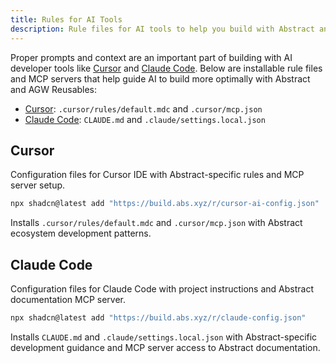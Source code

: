 ```yaml
---
title: Rules for AI Tools
description: Rule files for AI tools to help you build with Abstract and AGW Reusables
---
```


Proper prompts and context are an important part of building with AI developer tools like [Cursor](https://cursor.com/) and [Claude Code](https://www.anthropic.com/claude-code). Below are installable rule files and MCP servers that help guide AI to build more optimally with Abstract and AGW Reusables:

- [Cursor](#cursor): `.cursor/rules/default.mdc` and `.cursor/mcp.json`
- [Claude Code](#claude-code): `CLAUDE.md` and `.claude/settings.local.json`

## Cursor

Configuration files for Cursor IDE with Abstract-specific rules and MCP server setup.

```bash
npx shadcn@latest add "https://build.abs.xyz/r/cursor-ai-config.json"
```

Installs `.cursor/rules/default.mdc` and `.cursor/mcp.json` with Abstract ecosystem development patterns.

## Claude Code

Configuration files for Claude Code with project instructions and Abstract documentation MCP server.

```bash
npx shadcn@latest add "https://build.abs.xyz/r/claude-config.json"
```

Installs `CLAUDE.md` and `.claude/settings.local.json` with Abstract-specific development guidance and MCP server access to Abstract documentation.